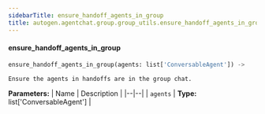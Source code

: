 ```yaml
---
sidebarTitle: ensure_handoff_agents_in_group
title: autogen.agentchat.group.group_utils.ensure_handoff_agents_in_group
---
```


<code class="doc-symbol doc-symbol-heading doc-symbol-function"></code>
#### ensure_handoff_agents_in_group

```python
ensure_handoff_agents_in_group(agents: list['ConversableAgent']) -> 
```

    Ensure the agents in handoffs are in the group chat.

<b>Parameters:</b>
| Name | Description |
|--|--|
| `agents` | **Type:** list['ConversableAgent'] |

<br />